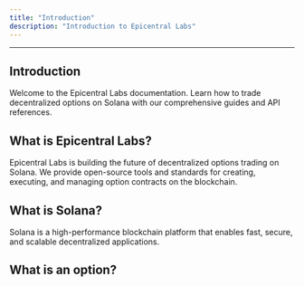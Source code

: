 ```yaml
---
title: "Introduction"
description: "Introduction to Epicentral Labs"
---
```

---
## Introduction

Welcome to the Epicentral Labs documentation. Learn how to trade decentralized options on Solana with our comprehensive guides and API references.

## What is Epicentral Labs?

Epicentral Labs is building the future of decentralized options trading on Solana. We provide open-source tools and standards for creating, executing, and managing option contracts on the blockchain.

## What is Solana?

Solana is a high-performance blockchain platform that enables fast, secure, and scalable decentralized applications.

## What is an option?